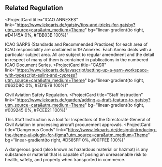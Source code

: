 ## Related Regulation

<ProjectCard
  title="ICAO ANNEXES"
  link="https://www.lekoarts.de/gatsby/tips-and-tricks-for-gatsby?utm_source=cara&utm_medium=Theme"
  bg="linear-gradient(to right, #D4145A 0%, #FBB03B 100%)"
>
  ICAO SARPS (Standards and Recommended Practices) for each area of ICAO responsibility are contained in 19 Annexes. 
  Each Annex deals with a particular subject area. All are subject to regular amendment and the detail in 
  respect of many of them is contained in publications in the numbered ICAO Document Series.
</ProjectCard>
<ProjectCard
  title="CASR"
  link="https://www.lekoarts.de/javascript/setting-up-a-yarn-workspace-with-typescript-eslint-and-cypress?utm_source=cara&utm_medium=Theme"
  bg="linear-gradient(to right, #662D8C 0%, #ED1E79 100%)"
>
  Civil Aviation Safety Regulation.
</ProjectCard>
<ProjectCard
  title="Staff Instruction"
  link="https://www.lekoarts.de/garden/adding-a-draft-feature-to-gatsby?utm_source=cara&utm_medium=Theme"
  bg="linear-gradient(to right, #009245 0%, #FCEE21 100%)"
>
  This Staff Instruction is a tool for Inspectors of the Directorate General of Civil Aviation in processing aircraft procurement approvals.
</ProjectCard>
<ProjectCard
  title="Dangerous Goods"
  link="https://www.lekoarts.de/design/introducing-the-theme-ui-plugin-for-figma?utm_source=cara&utm_medium=Theme"
  bg="linear-gradient(to right, #D585FF 0%, #00FFEE 100%)"
>
  A dangerous good (also known as hazardous material or hazmat) is any substance or material 
  that is capable of posing an unreasonable risk to health, safety, and property when transported in commerce.
</ProjectCard>

